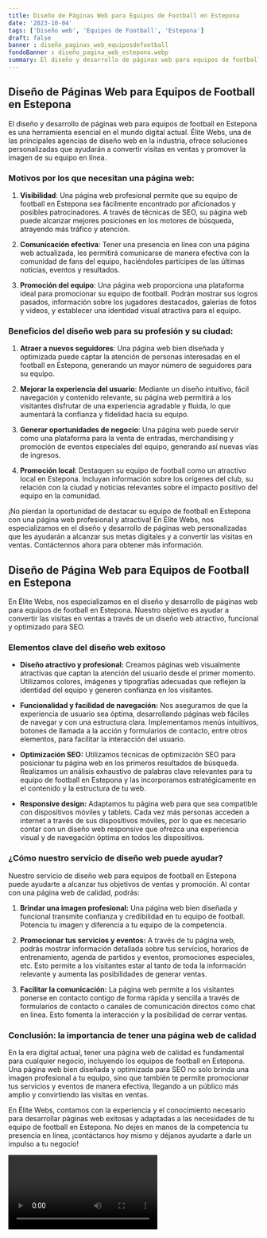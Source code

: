 ```yaml
---
title: Diseño de Páginas Web para Equipos de Football en Estepona
date: '2023-10-04'
tags: ['Diseño web', 'Equipos de Football', 'Estepona']
draft: false
banner : diseño_paginas_web_equiposdefootball
fondoBanner : diseño_pagina_web_estepona.webp
summary: El diseño y desarrollo de páginas web para equipos de football en Estepona es una herramienta esencial en el mundo digital actual. Élite Webs, una de las principales agencias de diseño web en la industria, ofrece soluciones personalizadas que ayudarán a convertir visitas en ventas y promover la imagen de su equipo en línea.
---
```


## Diseño de Páginas Web para Equipos de Football en Estepona

El diseño y desarrollo de páginas web para equipos de football en Estepona es una herramienta esencial en el mundo digital actual. Élite Webs, una de las principales agencias de diseño web en la industria, ofrece soluciones personalizadas que ayudarán a convertir visitas en ventas y promover la imagen de su equipo en línea.

### Motivos por los que necesitan una página web:

1. **Visibilidad**: Una página web profesional permite que su equipo de football en Estepona sea fácilmente encontrado por aficionados y posibles patrocinadores. A través de técnicas de SEO, su página web puede alcanzar mejores posiciones en los motores de búsqueda, atrayendo más tráfico y atención.

2. **Comunicación efectiva**: Tener una presencia en línea con una página web actualizada, les permitirá comunicarse de manera efectiva con la comunidad de fans del equipo, haciéndoles partícipes de las últimas noticias, eventos y resultados.

3. **Promoción del equipo**: Una página web proporciona una plataforma ideal para promocionar su equipo de football. Podrán mostrar sus logros pasados, información sobre los jugadores destacados, galerías de fotos y videos, y establecer una identidad visual atractiva para el equipo.

### Beneficios del diseño web para su profesión y su ciudad:

1. **Atraer a nuevos seguidores**: Una página web bien diseñada y optimizada puede captar la atención de personas interesadas en el football en Estepona, generando un mayor número de seguidores para su equipo.

2. **Mejorar la experiencia del usuario**: Mediante un diseño intuitivo, fácil navegación y contenido relevante, su página web permitirá a los visitantes disfrutar de una experiencia agradable y fluida, lo que aumentará la confianza y fidelidad hacia su equipo.

3. **Generar oportunidades de negocio**: Una página web puede servir como una plataforma para la venta de entradas, merchandising y promoción de eventos especiales del equipo, generando así nuevas vías de ingresos.

4. **Promoción local**: Destaquen su equipo de football como un atractivo local en Estepona. Incluyan información sobre los orígenes del club, su relación con la ciudad y noticias relevantes sobre el impacto positivo del equipo en la comunidad.

¡No pierdan la oportunidad de destacar su equipo de football en Estepona con una página web profesional y atractiva! En Élite Webs, nos especializamos en el diseño y desarrollo de páginas web personalizadas que les ayudarán a alcanzar sus metas digitales y a convertir las visitas en ventas. Contáctennos ahora para obtener más información.

<GifSeo />

<Cta />

## Diseño de Página Web para Equipos de Football en Estepona

En Élite Webs, nos especializamos en el diseño y desarrollo de páginas web para equipos de football en Estepona. Nuestro objetivo es ayudar a convertir las visitas en ventas a través de un diseño web atractivo, funcional y optimizado para SEO.

### Elementos clave del diseño web exitoso

- **Diseño atractivo y profesional:** Creamos páginas web visualmente atractivas que captan la atención del usuario desde el primer momento. Utilizamos colores, imágenes y tipografías adecuadas que reflejen la identidad del equipo y generen confianza en los visitantes.

- **Funcionalidad y facilidad de navegación:** Nos aseguramos de que la experiencia de usuario sea óptima, desarrollando páginas web fáciles de navegar y con una estructura clara. Implementamos menús intuitivos, botones de llamada a la acción y formularios de contacto, entre otros elementos, para facilitar la interacción del usuario.

- **Optimización SEO:** Utilizamos técnicas de optimización SEO para posicionar tu página web en los primeros resultados de búsqueda. Realizamos un análisis exhaustivo de palabras clave relevantes para tu equipo de football en Estepona y las incorporamos estratégicamente en el contenido y la estructura de tu web.

- **Responsive design:** Adaptamos tu página web para que sea compatible con dispositivos móviles y tablets. Cada vez más personas acceden a internet a través de sus dispositivos móviles, por lo que es necesario contar con un diseño web responsive que ofrezca una experiencia visual y de navegación óptima en todos los dispositivos.

### ¿Cómo nuestro servicio de diseño web puede ayudar?

Nuestro servicio de diseño web para equipos de football en Estepona puede ayudarte a alcanzar tus objetivos de ventas y promoción. Al contar con una página web de calidad, podrás:

1. **Brindar una imagen profesional:** Una página web bien diseñada y funcional transmite confianza y credibilidad en tu equipo de football. Potencia tu imagen y diferencia a tu equipo de la competencia.

2. **Promocionar tus servicios y eventos:** A través de tu página web, podrás mostrar información detallada sobre tus servicios, horarios de entrenamiento, agenda de partidos y eventos, promociones especiales, etc. Esto permite a los visitantes estar al tanto de toda la información relevante y aumenta las posibilidades de generar ventas.

3. **Facilitar la comunicación:** La página web permite a los visitantes ponerse en contacto contigo de forma rápida y sencilla a través de formularios de contacto o canales de comunicación directos como chat en línea. Esto fomenta la interacción y la posibilidad de cerrar ventas.

### Conclusión: la importancia de tener una página web de calidad

En la era digital actual, tener una página web de calidad es fundamental para cualquier negocio, incluyendo los equipos de football en Estepona. Una página web bien diseñada y optimizada para SEO no solo brinda una imagen profesional a tu equipo, sino que también te permite promocionar tus servicios y eventos de manera efectiva, llegando a un público más amplio y convirtiendo las visitas en ventas.

En Élite Webs, contamos con la experiencia y el conocimiento necesario para desarrollar páginas web exitosas y adaptadas a las necesidades de tu equipo de football en Estepona. No dejes en manos de la competencia tu presencia en línea, ¡contáctanos hoy mismo y déjanos ayudarte a darle un impulso a tu negocio!

<Video />

<CtaBot job='Equipos de Football' city='Estepona'/>

<Gmaps query='Estepona+españa+maps' />